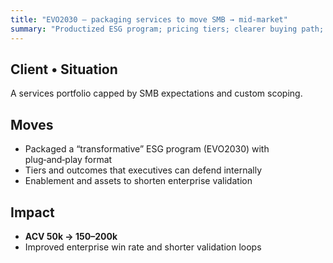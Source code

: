 ```yaml
---
title: "EVO2030 — packaging services to move SMB → mid‑market"
summary: "Productized ESG program; pricing tiers; clearer buying path; ACV uplift."
---
```


## Client • Situation
A services portfolio capped by SMB expectations and custom scoping.

## Moves
- Packaged a “transformative” ESG program (EVO2030) with plug‑and‑play format
- Tiers and outcomes that executives can defend internally
- Enablement and assets to shorten enterprise validation

## Impact
- **ACV 50k → 150–200k**
- Improved enterprise win rate and shorter validation loops

